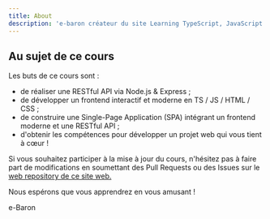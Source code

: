 ```yaml
---
title: About
description: 'e-baron créateur du site Learning TypeScript, JavaScript & Node.js'
---
```



## Au sujet de ce cours

Les buts de ce cours sont :    
- de réaliser une RESTful API via Node.js & Express ;
- de développer un frontend interactif et moderne en TS / JS / HTML / CSS ;
- de construire une Single-Page Application (SPA) intégrant un frontend moderne et une RESTful API ;
- d'obtenir les compétences pour développer un projet web qui vous tient à cœur !

Si vous souhaitez participer à la mise à jour du cours, n'hésitez pas à faire part de modifications en soumettant des Pull Requests ou des Issues sur le <a href="https://github.com/e-vinci/web2" target="_blank"> web repository de ce site web.</a>

Nous espérons que vous apprendrez en vous amusant !

<p className="pt-3 text--hand-written">e-Baron</p>